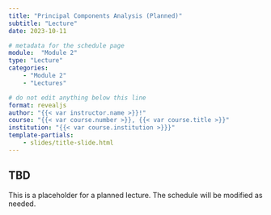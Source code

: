 ```yaml
---
title: "Principal Components Analysis (Planned)"
subtitle: "Lecture"
date: 2023-10-11

# metadata for the schedule page
module:  "Module 2"
type: "Lecture"
categories:
    - "Module 2"
    - "Lectures"

# do not edit anything below this line
format: revealjs
author: "{{< var instructor.name >}}!"
course: "{{< var course.number >}}, {{< var course.title >}}"
institution: "{{< var course.institution >}}}"
template-partials:
    - slides/title-slide.html
---
```


## TBD

This is a placeholder for a planned lecture.
The schedule will be modified as needed.
